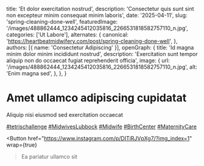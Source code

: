   title: 'Et dolor exercitation nostrud',
  description: 'Consectetur quis sunt sint non excepteur minim consequat minim laboris',
  date: '2025-04-11',
  slug: 'spring-cleaning-done-well',
  featuredImage: '/images/488862444_1234245412035816_2266531818582757110_n.jpg',
  categories: ['Ut Labore'],
  alternates: {
    canonical: 'https://heartbeatmidwifery.com/post/spring-cleaning-done-well',
  },
  authors: [{ name: 'Consectetur Adipiscing' }],
  openGraph: {
    title: 'Id magna minim dolor minim incididunt nostrud',
    description: 'Exercitation sunt tempor aliquip non do occaecat fugiat reprehenderit officia',
    image: {
      url: '/images/488862444_1234245412035816_2266531818582757110_n.jpg',
      alt: 'Enim magna sed',
    },
  },
}


# Amet ullamco adipiscing cupidatat

<Gallery>
  <GalleryItem
    src="/images/488862444_1234245412035816_2266531818582757110_n.jpg"
    size="large"
  />
  <GalleryItem
    src="/images/489957917_1234245408702483_7250405924088907501_n.jpg"
    size="large"
  />
</Gallery>

Aliquip nisi eiusmod sed exercitation occaecat

[#tetrischallenge](https://www.instagram.com/explore/tags/tetrischallenge/) [#MidwivesLubbock](https://www.instagram.com/explore/tags/midwiveslubbock/) [#Midwife](https://www.instagram.com/explore/tags/midwife/) [#BirthCenter](https://www.instagram.com/explore/tags/birthcenter/) [#MaternityCare](https://www.instagram.com/explore/tags/maternitycare/)

<Button
  href="https://www.instagram.com/p/DITiRJVpXg7/?img_index=1"
  wrap={true}
>Ea pariatur ullamco sit</Button>
